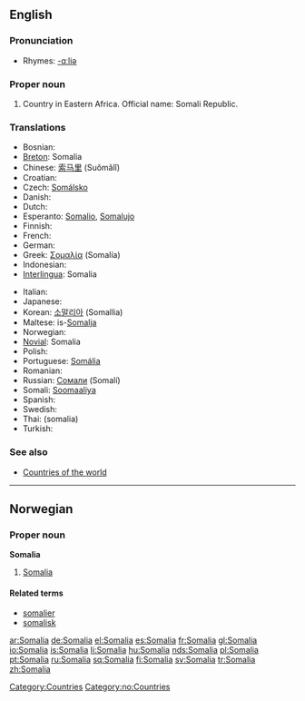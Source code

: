 {{see|Somália}}
==English==
{{wikipedia}}

===Pronunciation===
*Rhymes: [[Rhymes:English:-ɑːliə|-ɑːliə]]

===Proper noun===
{{en-proper noun}}

# Country in Eastern Africa. Official name: Somali Republic.

===Translations===
{{rfc-level|Translations at L3+ (AutoFormat would have corrected level of Translations)}}
{{top}}
*Bosnian: {{t-|bs|Somalija|f}}
*[[Breton]]: Somalia
*Chinese: [[索马里]] (Suǒmǎlǐ)
*Croatian: {{t-|hr|Somalija|f}}
* Czech: [[Somálsko]] {{n}}
* Danish: {{t-|da|Somalia}}
* Dutch: {{t+|nl|Somalië}}
*Esperanto: [[Somalio]], [[Somalujo]]
* Finnish: {{t+|fi|Somalia}}
* French: {{t+|fr|Somalie|f}}
* German: {{t+|de|Somalia}}
*Greek: [[Σομαλία]] (Somalía) {{f}}
* Indonesian: {{t-|id|Somalia|xs=Indonesian}}
*[[Interlingua]]: Somalia
{{mid}}
* Italian: {{t-|it|Somalia|f}}
* Japanese: {{t+|ja|ソマリア|tr=Somaria|sc=Jpan}}
*Korean: [[소말리아]] (Somallia)
*Maltese: is-[[Somalja]]
* Norwegian: {{t-|no|Somalia}}
*[[Novial]]: Somalia
* Polish: {{t+|pl|Somalia|f}}
*Portuguese: [[Somália]]
* Romanian: {{t-|ro|Somalia|f}}
*Russian: [[Сомали]] (Somalí)
*Somali: [[Soomaaliya]]
* Spanish: {{t+|es|Somalia|f}}
* Swedish: {{t+|sv|Somalia}}
*Thai: {{THchar|[[โซมาเลีย]]}} (somalia)
* Turkish: {{t+|tr|Somali}}
{{bottom}}

===See also===
* [[Appendix:Countries of the world|Countries of the world]]

[[Category:Countries]]

----

==Norwegian==

===Proper noun===
'''Somalia'''

# [[#English|Somalia]]

====Related terms====
*[[somalier]]
*[[somalisk]]

[[Category:no:Countries]]

[[ar:Somalia]]
[[de:Somalia]]
[[el:Somalia]]
[[es:Somalia]]
[[fr:Somalia]]
[[gl:Somalia]]
[[io:Somalia]]
[[is:Somalia]]
[[li:Somalia]]
[[hu:Somalia]]
[[nds:Somalia]]
[[pl:Somalia]]
[[pt:Somalia]]
[[ru:Somalia]]
[[sq:Somalia]]
[[fi:Somalia]]
[[sv:Somalia]]
[[tr:Somalia]]
[[zh:Somalia]]